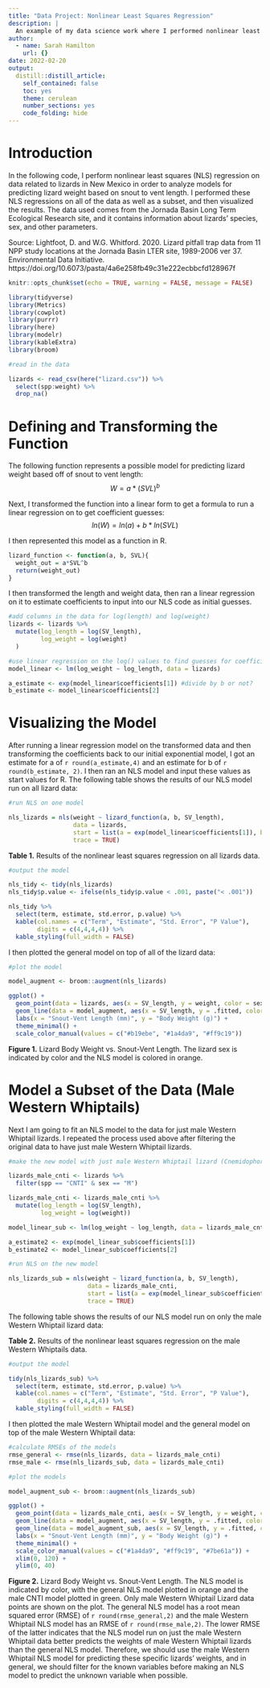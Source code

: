 ```yaml
---
title: "Data Project: Nonlinear Least Squares Regression"
description: |
  An example of my data science work where I performed nonlinear least squares regression on lizard data.
author:
  - name: Sarah Hamilton
    url: {}
date: 2022-02-20
output:
  distill::distill_article:
    self_contained: false
    toc: yes
    theme: cerulean
    number_sections: yes
    code_folding: hide
---
```


# Introduction

In the following code, I perform nonlinear least squares (NLS) regression on data related to lizards in New Mexico in order to analyze models for predicting lizard weight based on snout to vent length. I performed these NLS regressions on all of the data as well as a subset, and then visualized the results. The data used comes from the Jornada Basin Long Term Ecological Research site, and it contains information about lizards' species, sex, and other parameters.

Source: Lightfoot, D. and W.G. Whitford. 2020. Lizard pitfall trap data from 11 NPP study locations at the Jornada Basin LTER site, 1989-2006 ver 37. Environmental Data Initiative. https://doi.org/10.6073/pasta/4a6e258fb49c31e222ecbbcfd128967f

```r
knitr::opts_chunk$set(echo = TRUE, warning = FALSE, message = FALSE)

library(tidyverse)
library(Metrics)
library(cowplot)
library(purrr)
library(here)
library(modelr)
library(kableExtra)
library(broom)
```

```r
#read in the data 

lizards <- read_csv(here("lizard.csv")) %>%
  select(spp:weight) %>%
  drop_na()
```

# Defining and Transforming the Function

The following function represents a possible model for predicting lizard weight based off of snout to vent length:
$$
W = a*(SVL)^b
$$

Next, I transformed the function into a linear form to get a formula to run a linear regression on to get coefficient guesses:
$$
ln(W) = ln(a) + b*ln(SVL) 
$$

I then represented this model as a function in R. 

```r
lizard_function <- function(a, b, SVL){
  weight_out = a*SVL^b
  return(weight_out)
}
```

I then transformed the length and weight data, then ran a linear regression on it to estimate coefficients to input into our NLS code as initial guesses. 
```r
#add columns in the data for log(length) and log(weight)
lizards <- lizards %>%
  mutate(log_length = log(SV_length),
         log_weight = log(weight)
  )

```

```r
#use linear regression on the log() values to find guesses for coefficients
model_linear <- lm(log_weight ~ log_length, data = lizards) 

a_estimate <- exp(model_linear$coefficients[1]) #divide by b or not? 
b_estimate <- model_linear$coefficients[2]
```

# Visualizing the Model

After running a linear regression model on the transformed data and then transforming the coefficients back to our initial exponential model, I got an estimate for a of `r round(a_estimate,4)` and an estimate for b of `r round(b_estimate, 2)`. I then ran an NLS model and input these values as start values for R. The following table shows the results of our NLS model run on all lizard data:

```r
#run NLS on one model 

nls_lizards = nls(weight ~ lizard_function(a, b, SV_length),
                  data = lizards,
                  start = list(a = exp(model_linear$coefficients[1]), b = model_linear$coefficients[2]),
                  trace = TRUE)
```

**Table 1.** Results of the nonlinear least squares regression on all lizards data. 
```r
#output the model 

nls_tidy <- tidy(nls_lizards)
nls_tidy$p.value <- ifelse(nls_tidy$p.value < .001, paste("< .001"))

nls_tidy %>%
  select(term, estimate, std.error, p.value) %>%
  kable(col.names = c("Term", "Estimate", "Std. Error", "P Value"),
        digits = c(4,4,4,4)) %>%
  kable_styling(full_width = FALSE) 

```

I then plotted the general model on top of all of the lizard data:
```r
#plot the model 

model_augment <- broom::augment(nls_lizards)

ggplot() +
  geom_point(data = lizards, aes(x = SV_length, y = weight, color = sex)) +
  geom_line(data = model_augment, aes(x = SV_length, y = .fitted, color = "NLS")) +
  labs(x = "Snout-Vent Length (mm)", y = "Body Weight (g)") +
  theme_minimal() +
  scale_color_manual(values = c("#b19ebe", "#1a4da9", "#ff9c19"))
```

**Figure 1.** Lizard Body Weight vs. Snout-Vent Length. The lizard sex is indicated by color and the NLS model is colored in orange.

# Model a Subset of the Data (Male Western Whiptails)

Next I am going to fit an NLS model to the data for just male Western Whiptail lizards. I repeated the process used above after filtering the original data to have just male Western Whiptail lizards. 

```r
#make the new model with just male Western Whiptail lizard (Cnemidophorus tigrisatus)

lizards_male_cnti <- lizards %>%
  filter(spp == "CNTI" & sex == "M")

lizards_male_cnti <- lizards_male_cnti %>%
  mutate(log_length = log(SV_length),
         log_weight = log(weight))

model_linear_sub <- lm(log_weight ~ log_length, data = lizards_male_cnti)

a_estimate2 <- exp(model_linear_sub$coefficients[1])
b_estimate2 <- model_linear_sub$coefficients[2]

#run NLS on the new model

nls_lizards_sub = nls(weight ~ lizard_function(a, b, SV_length),
                      data = lizards_male_cnti,
                      start = list(a = exp(model_linear_sub$coefficients[1]), b = model_linear_sub$coefficients[2]),
                      trace = TRUE)
```

The following table shows the results of our NLS model run on only the male Western Whiptail lizard data:

**Table 2.** Results of the nonlinear least squares regression on the male Western Whiptails data. 
```r
#output the model 

tidy(nls_lizards_sub) %>%
  select(term, estimate, std.error, p.value) %>%
  kable(col.names = c("Term", "Estimate", "Std. Error", "P Value"),
        digits = c(4,4,4,4)) %>%
  kable_styling(full_width = FALSE)
```

I then plotted the male Western Whiptail model and the general model on top of the male Western Whiptail data:
```r
#calculate RMSEs of the models
rmse_general <- rmse(nls_lizards, data = lizards_male_cnti)
rmse_male <- rmse(nls_lizards_sub, data = lizards_male_cnti)

#plot the models

model_augment_sub <- broom::augment(nls_lizards_sub)

ggplot() +
  geom_point(data = lizards_male_cnti, aes(x = SV_length, y = weight, color = sex)) +
  geom_line(data = model_augment, aes(x = SV_length, y = .fitted, color = "NLS General")) +
  geom_line(data = model_augment_sub, aes(x = SV_length, y = .fitted, color = "NLS Male CNTI")) +
  labs(x = "Snout-Vent Length (mm)", y = "Body Weight (g)") +
  theme_minimal() +
  scale_color_manual(values = c("#1a4da9", "#ff9c19", "#7be61a")) +
  xlim(0, 120) +
  ylim(0, 40)
```

**Figure 2.** Lizard Body Weight vs. Snout-Vent Length. The NLS model is indicated by color, with the general NLS model plotted in orange and the male CNTI model plotted in green. Only male Western Whiptail Lizard data points are shown on the plot. The general NLS model has a root mean squared error (RMSE) of `r round(rmse_general,2)` and the male Western Whiptail NLS model has an RMSE of `r round(rmse_male,2)`. The lower RMSE of the latter indicates that the NLS model run on just the male Western Whiptail data better predicts the weights of male Western Whiptail lizards than the general NLS model. Therefore, we should use the male Western Whiptail NLS model for predicting these specific lizards' weights, and in general, we should filter for the known variables before making an NLS model to predict the unknown variable when possible. 


